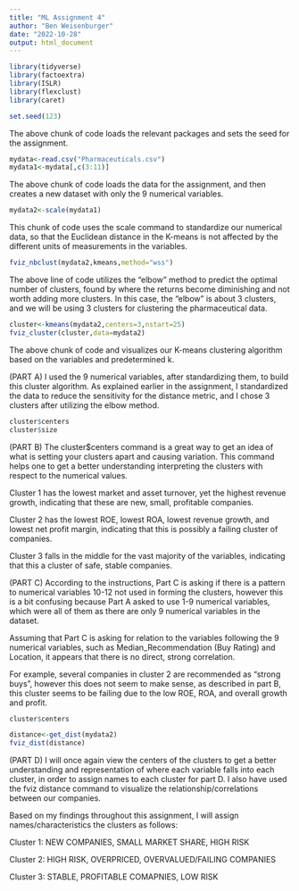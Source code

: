 ---
title: "ML Assignment 4"
author: "Ben Weisenburger"
date: "2022-10-28"
output: html_document
---
```{r}
library(tidyverse)
library(factoextra)
library(ISLR)
library(flexclust)
library(caret)

set.seed(123)
```
The above chunk of code loads the relevant packages and sets the seed for the assignment.
```{r}
mydata<-read.csv("Pharmaceuticals.csv")
mydata1<-mydata[,c(3:11)]
```
The above chunk of code loads the data for the assignment, and then creates a new dataset with only the 9 numerical variables.
```{r}
mydata2<-scale(mydata1)
```
This chunk of code uses the scale command to standardize our numerical data, so that the Euclidean distance in the K-means is not affected by the different units of measurements in the variables.
```{r}
fviz_nbclust(mydata2,kmeans,method="wss")
```
The above line of code utilizes the "elbow" method to predict the optimal number of clusters, found by where the returns become diminishing and not worth adding more clusters.  In this case, the "elbow" is about 3 clusters, and we will be using 3 clusters for clustering the pharmaceutical data.
```{r}
cluster<-kmeans(mydata2,centers=3,nstart=25)
fviz_cluster(cluster,data=mydata2)
```
The above chunk of code and visualizes our K-means clustering algorithm based on the variables and predetermined k. 

(PART A) I used the 9 numerical variables, after standardizing them, to build this cluster algorithm. As explained earlier in the assignment, I standardized the data to reduce the sensitivity for the distance metric, and I chose 3 clusters after utilizing the elbow method.
```{r}
cluster$centers
cluster$size
```
(PART B) The cluster$centers command is a great way to get an idea of what is setting your clusters apart and causing variation.  This command helps one to get a better understanding interpreting the clusters with respect to the numerical values.

Cluster 1 has the lowest market and asset turnover, yet the highest revenue growth, indicating that these are new, small, profitable companies.

Cluster 2 has the lowest ROE, lowest ROA, lowest revenue growth, and lowest net profit margin, indicating that this is possibly a failing cluster of companies.

Cluster 3 falls in the middle for the vast majority of the variables, indicating that this a cluster of safe, stable companies.


(PART C) According to the instructions, Part C is asking if there is a pattern to numerical variables 10-12 not used in forming the clusters, however this is a bit confusing because Part A asked to use 1-9 numerical variables, which were all of them as there are only 9 numerical variables in the dataset.

Assuming that Part C is asking for relation to the variables following the 9 numerical variables, such as Median_Recommendation (Buy Rating) and Location, it appears that there is no direct, strong correlation.

For example, several companies in cluster 2 are recommended as "strong buys", however this does not seem to make sense, as described in part B, this cluster seems to be failing due to the low ROE, ROA, and overall growth and profit.
```{r}
cluster$centers

distance<-get_dist(mydata2)
fviz_dist(distance)
```
(PART D) I will once again view the centers of the clusters to get a better understanding and representation of where each variable falls into each cluster, in order to assign names to each cluster for part D. I also have used the fviz distance command to visualize the relationship/correlations between our companies.

Based on my findings throughout this assignment, I will assign names/characteristics the clusters as follows:

Cluster 1: NEW COMPANIES, SMALL MARKET SHARE, HIGH RISK

Cluster 2: HIGH RISK, OVERPRICED, OVERVALUED/FAILING COMPANIES

Cluster 3: STABLE, PROFITABLE COMAPNIES, LOW RISK


